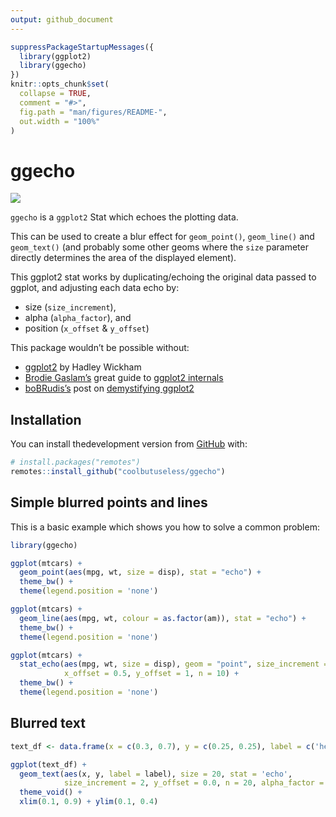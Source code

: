 ```yaml
---
output: github_document
---
```


<!-- README.md is generated from README.Rmd. Please edit that file -->

```r
suppressPackageStartupMessages({
  library(ggplot2)
  library(ggecho)
})
knitr::opts_chunk$set(
  collapse = TRUE,
  comment = "#>",
  fig.path = "man/figures/README-",
  out.width = "100%"
)
```
# ggecho

<!-- badges: start -->
![](https://img.shields.io/badge/lifecycle-alpha-orange.svg)
<!-- badges: end -->

`ggecho` is a `ggplot2` Stat which echoes the plotting data.

This can be used to create a blur effect for `geom_point()`, `geom_line()` and `geom_text()`  (and probably 
some other geoms where the `size` parameter directly determines the area of the displayed element).

This ggplot2 stat works by duplicating/echoing the original data passed to ggplot, and adjusting
each data echo by:

* size (`size_increment`), 
* alpha (`alpha_factor`), and 
* position (`x_offset` & `y_offset`)

This package wouldn't be possible without:

* [ggplot2](https://cran.r-project.org/package=ggplot2) by Hadley Wickham
* [Brodie Gaslam's](https://twitter.com/BrodieGaslam) great guide to [ggplot2 internals](https://htmlpreview.github.io/?https://github.com/brodieG/ggbg/blob/development/inst/doc/extensions.html#stat-compute)
* [boBRudis's](https://twitter.com/hrbrmstr) post on [demystifying ggplot2](https://rud.is/books/creating-ggplot2-extensions/demystifying-ggplot2.html)

## Installation

You can install thedevelopment version from [GitHub](https://github.com/coolbutuseless/ggecho) with:

``` r
# install.packages("remotes")
remotes::install_github("coolbutuseless/ggecho")
```
## Simple blurred points and lines

This is a basic example which shows you how to solve a common problem:

```r
library(ggecho)

ggplot(mtcars) +
  geom_point(aes(mpg, wt, size = disp), stat = "echo") +
  theme_bw() +
  theme(legend.position = 'none')

ggplot(mtcars) +
  geom_line(aes(mpg, wt, colour = as.factor(am)), stat = "echo") +
  theme_bw() +
  theme(legend.position = 'none')

ggplot(mtcars) +
  stat_echo(aes(mpg, wt, size = disp), geom = "point", size_increment = 2, alpha_factor = 0.5, 
            x_offset = 0.5, y_offset = 1, n = 10) +
  theme_bw() +
  theme(legend.position = 'none')
```


## Blurred text

```r
text_df <- data.frame(x = c(0.3, 0.7), y = c(0.25, 0.25), label = c('hello', '#rstats'))

ggplot(text_df) + 
  geom_text(aes(x, y, label = label), size = 20, stat = 'echo', 
            size_increment = 2, y_offset = 0.0, n = 20, alpha_factor = 0.6) + 
  theme_void() + 
  xlim(0.1, 0.9) + ylim(0.1, 0.4)
```





